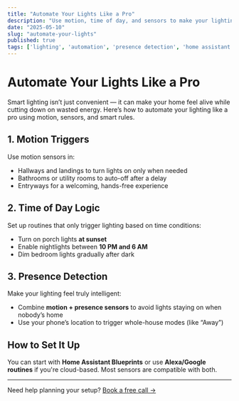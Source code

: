 ```yaml
---
title: "Automate Your Lights Like a Pro"
description: "Use motion, time of day, and sensors to make your lighting feel smart — and save energy."
date: "2025-05-10"
slug: "automate-your-lights"
published: true
tags: ['lighting', 'automation', 'presence detection', 'home assistant', 'energy saving']
---
```


# Automate Your Lights Like a Pro

Smart lighting isn’t just convenient — it can make your home feel alive while cutting down on wasted energy. Here’s how to automate your lighting like a pro using motion, sensors, and smart rules.

## 1. Motion Triggers

Use motion sensors in:

- Hallways and landings to turn lights on only when needed  
- Bathrooms or utility rooms to auto-off after a delay  
- Entryways for a welcoming, hands-free experience

## 2. Time of Day Logic

Set up routines that only trigger lighting based on time conditions:

- Turn on porch lights **at sunset**  
- Enable nightlights between **10 PM and 6 AM**  
- Dim bedroom lights gradually after dark

## 3. Presence Detection

Make your lighting feel truly intelligent:

- Combine **motion + presence sensors** to avoid lights staying on when nobody’s home  
- Use your phone’s location to trigger whole-house modes (like “Away”)

## How to Set It Up

You can start with **Home Assistant Blueprints** or use **Alexa/Google routines** if you're cloud-based. Most sensors are compatible with both.

---

Need help planning your setup? [Book a free call →](/contact)
